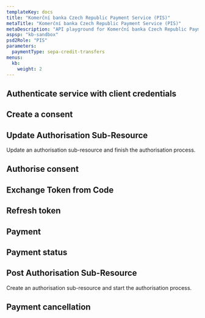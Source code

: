 ```yaml
---
templateKey: docs
title: "Komerční banka Czech Republic Payment Service (PIS)"
metaTitle: "Komerční banka Czech Republic Payment Service (PIS)"
metaDescription: "API playground for Komerční banka Czech Republic Payment Service (PIS)"
aspsp: "kb-sandbox"
psd2Role: "PIS"
parameters:
  paymentType: sepa-credit-transfers
menus:
  kb: 
    weight: 2
---
```





  <step>

  ## Authenticate service with client credentials

  <CreateClientCredentialsToken/>
  </step>
  <step>

  ## Create a consent

  <StepInitiatePayment requestOverride={kbPISPRequestOverride} />
  </step>
  <step>

  ## Update Authorisation Sub-Resource
  Update an authorisation sub-resource and finish the authorisation process.

  <StepPaymentPutAuthorisation/>
  </step>
  <step>

  ## Authorise consent

  <AuthoriseStep/>
  </step>
  <step>

  ## Exchange Token from Code

  <CreateToken/>
  </step>
  <step>

## Refresh token

  <RefreshToken/>
  </step>
  <step>

  ## Payment

  <StepPayment/>
  </step>
  <step>

  ## Payment status

  <StepPaymentStatus/>
  </step>
  <step>

  ## Post Authorisation Sub-Resource
  Create an authorisation sub-resource and start the authorisation process.

  <StepPaymentPostAuthorisation/>
  </step>
  <step>

  ## Payment cancellation

  <StepPaymentCancellation/>
  </step>

